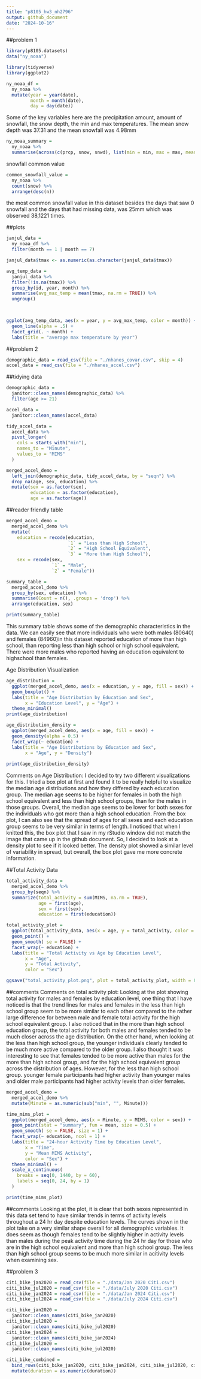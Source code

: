 ```yaml
---
title: "p8105_hw3_nh2796"
output: github_document
date: "2024-10-16"
---
```


##problem 1
```r
library(p8105.datasets)
data("ny_noaa")

library(tidyverse)
library(ggplot2)
```

```r
ny_noaa_df =
  ny_noaa %>%
  mutate(year = year(date),
         month = month(date),
         day = day(date))
```
Some of the key variables here are the precipitation amount, amount of snowfall, the snow depth, the min and max temperatures. The mean snow depth was 37.31 and the mean snowfall was 4.98mm
```r
ny_noaa_summary =
  ny_noaa %>%
  summarise(across(c(prcp, snow, snwd), list(min = min, max = max, mean = mean), na.rm = TRUE))
```

snowfall common value

```r
common_snowfall_value = 
  ny_noaa %>% 
  count(snow) %>% 
  arrange(desc(n))
```
the most common snowfall value in this dataset besides the days that saw 0 snowfall and the days that had missing data, was 25mm which was observed 38,1221 times. 

##plots
```r
janjul_data = 
  ny_noaa_df %>% 
  filter(month == 1 | month == 7)

janjul_data$tmax <- as.numeric(as.character(janjul_data$tmax))

avg_temp_data = 
  janjul_data %>%
  filter(!is.na(tmax)) %>% 
  group_by(id, year, month) %>% 
  summarise(avg_max_temp = mean(tmax, na.rm = TRUE)) %>%
  ungroup()

 

ggplot(avg_temp_data, aes(x = year, y = avg_max_temp, color = month)) +
  geom_line(alpha = .5) +
  facet_grid(. ~ month) +
  labs(title = "average max temperature by year")

```


##problem 2
```r
demographic_data = read_csv(file = "./nhanes_covar.csv", skip = 4)
accel_data = read_csv(file = "./nhanes_accel.csv")
```
##tidying data
```r
demographic_data = 
  janitor::clean_names(demographic_data) %>% 
  filter(age >= 21)

accel_data = 
  janitor::clean_names(accel_data)

tidy_accel_data = 
  accel_data %>% 
  pivot_longer(
    cols = starts_with("min"),
    names_to = "Minute",
    values_to = "MIMS"
  )

merged_accel_demo = 
  left_join(demographic_data, tidy_accel_data, by = "seqn") %>% 
  drop_na(age, sex, education) %>% 
  mutate(sex = as.factor(sex),
         education = as.factor(education),
         age = as.factor(age))
```

##reader friendly table
```r
merged_accel_demo =
  merged_accel_demo %>% 
  mutate(
    education = recode(education, 
                       `1` = "Less than High School", 
                       `2` = "High School Equivalent", 
                       `3` = "More than High School"),
    sex = recode(sex, 
                 `1` = "Male", 
                 `2` = "Female"))

summary_table =
  merged_accel_demo %>%
  group_by(sex, education) %>%
  summarise(Count = n(), .groups = 'drop') %>%
  arrange(education, sex)

print(summary_table)
```
This summary table shows some of the demographic characteristics in the data. We can easily see that more individuals who were both males (80640) and females (84960)in this dataset reported education of more than high school, than reporting less than high school or high school equivalent. There were more males who reported having an education equivalent to highschool than females.

Age Distribution Visualization
```r
age_distribution = 
  ggplot(merged_accel_demo, aes(x = education, y = age, fill = sex)) +
  geom_boxplot() +
  labs(title = "Age Distribution by Education and Sex",
       x = "Education Level", y = "Age") +
  theme_minimal()
print(age_distribution)

age_distribution_density =
  ggplot(merged_accel_demo, aes(x = age, fill = sex)) +
  geom_density(alpha = 0.5) +
  facet_wrap(~ education) +
  labs(title = "Age Distributions by Education and Sex",
       x = "Age", y = "Density") 
  
print(age_distribution_density)
```
Comments on Age Distribution: I decided to try two different visualizations for this. I tried a box plot at first and found it to be really helpful to visualize the median age distributions and how they differed by each education group. The median age seems to be higher for females in both the high school equivalent and less than high school groups, than for the males in those groups. Overall, the median age seems to be lower for both sexes for the individuals who got more than a high school education. From the box plot, I can also see that the spread of ages for all sexes and each education group seems to be very similar in terms of length. I noticed that when I knitted this, the box plot that I saw in my rStudio window did not match the image that came up in the github document. So, I decided to look at a density plot to see if it looked better. The density plot showed a similar level of variability in spread, but overall, the box plot gave me more concrete information. 

##Total Activity Data
```r
total_activity_data =
  merged_accel_demo %>%
  group_by(seqn) %>%
  summarize(total_activity = sum(MIMS, na.rm = TRUE),
            age = first(age), 
            sex = first(sex), 
            education = first(education))

total_activity_plot = 
  ggplot(total_activity_data, aes(x = age, y = total_activity, color = sex)) +
  geom_point() + 
  geom_smooth( se = FALSE) +  
  facet_wrap(~ education) + 
  labs(title = "Total Activity vs Age by Education Level",
       x = "Age",
       y = "Total Activity",
       color = "Sex") 

ggsave("total_activity_plot.png", plot = total_activity_plot, width = 8, height = 6, dpi = 300)  
```
##comments
Comments on total activity plot: Looking at the plot showing total activity for males and females by education level, one thing that I have noticed is that the trend lines for males and females in the less than high school group seem to be more similar to each other compared to the rather large difference for between male and female total activity for the high school equivalent group. I also noticed that in the more than high school education group, the total activity for both males and females tended to be much closer across the age distribution. On the other hand, when looking at the less than high school group, the younger individuals clearly tended to be much more active compared to the older group. I also thought it was interesting to see that females tended to be more active than males for the more than high school group, and for the high school equivalent group across the distribution of ages. However, for the less than high school group. younger female participants had higher activity than younger males and older male participants had higher activity levels than older females. 

```r
merged_accel_demo =
  merged_accel_demo %>%
  mutate(Minute = as.numeric(sub("min", "", Minute)))

time_mims_plot = 
  ggplot(merged_accel_demo, aes(x = Minute, y = MIMS, color = sex)) +
  geom_point(stat = "summary", fun = mean, size = 0.5) +  
  geom_smooth( se = FALSE, size = 1) +  
  facet_wrap(~ education, ncol = 1) +  
  labs(title = "24-hour Activity Time by Education Level",
       x = "Time",
       y = "Mean MIMS Activity",
       color = "Sex") +
  theme_minimal() +
  scale_x_continuous(
    breaks = seq(0, 1440, by = 60),
    labels = seq(0, 24, by = 1)
  )

print(time_mims_plot)
```
##comments
Looking at the plot, it is clear that both sexes represented in this data set tend to have similar trends in terms of activity levels throughout a 24 hr day despite education levels. The curves shown in the plot take on a very similar shape overall for all demographic variables. It does seem as though females tend to be slightly higher in activity levels than males during the peak activity time during the 24 hr day for those who are in the high school equivalent and more than high school group. The less than high school group seems to be much more similar in acitivity levels when examining sex. 

##problem 3

```r
citi_bike_jan2020 = read_csv(file = "./data/Jan 2020 Citi.csv")
citi_bike_jul2020 = read_csv(file = "./data/July 2020 Citi.csv")
citi_bike_jan2024 = read_csv(file = "./data/Jan 2024 Citi.csv")
citi_bike_jul2024 = read_csv(file = "./data/July 2024 Citi.csv")
```

```r
citi_bike_jan2020 =
  janitor::clean_names(citi_bike_jan2020)
citi_bike_jul2020 =
  janitor::clean_names(citi_bike_jul2020)
citi_bike_jan2024 =
  janitor::clean_names(citi_bike_jan2024)
citi_bike_jul2020 =
  janitor::clean_names(citi_bike_jul2020)
```

```r
citi_bike_combined =
  bind_rows(citi_bike_jan2020, citi_bike_jan2024, citi_bike_jul2020, citi_bike_jul2024) %>% drop_na() %>% 
  mutate(duration = as.numeric(duration))
```

